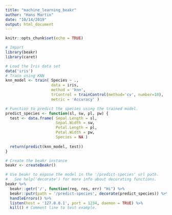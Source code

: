 ```yaml
---
title: "machine_learning_beakr"
author: "Hans Martin"
date: "10/14/2019"
output: html_document
---
```


```r
knitr::opts_chunk$set(echo = TRUE)
```

```r
# Import 
library(beakr)
library(caret)

# Load the Iris data set 
data('iris')
# Train using KNN
knn_model <- train( Species ~ ., 
                    data = iris, 
                    method = 'knn', 
                    trControl = trainControl(method='cv', number=10), 
                    metric = 'Accuracy' )

# Function to predict the species using the trained model. 
predict_species <- function(sl, sw, pl, pw) {
  test <- data.frame( Sepal.Length = sl, 
                      Sepal.Width = sw, 
                      Petal.Length = pl, 
                      Petal.Width = pw, 
                      Species = NA )
                      
  return(predict(knn_model, test))
}

# Create the beakr instance 
beakr <- createBeakr()

# Use beakr to expose the model in the '/predict-species' url path. 
#   See help('decorate') for more info about decorating functions. 
beakr %>% 
  beakr::getr('/', function(req, res, err) "Hi") %>% 
  beakr::putr(path = '/predict-species', decorate(predict_species)) %>% 
  handleErrors() %>% 
  listen(host = '127.0.0.1', port = 1234, daemon = TRUE) %>%  
  kill() # Comment line to test example.
```

